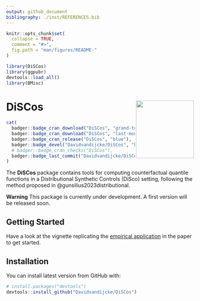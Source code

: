 ```yaml
---
output: github_document
bibliography: ./inst/REFERENCES.bib
---
```


<!-- README.md is generated from README.Rmd. Please edit that file -->

```r
knitr::opts_chunk$set(
  collapse = TRUE,
  comment = "#>",
  fig.path = "man/figures/README-"
)
```

```r
library(DiSCos)
library(ggpubr)
devtools::load_all()
library(BMisc)
```
# DiSCos <img src="man/figures/logo.png" align="right" alt="" width="155" />

```r
cat(
  badger::badge_cran_download("DiSCos", "grand-total", "blue"),
  badger::badge_cran_download("DiSCos", "last-month", "blue"),
  badger::badge_cran_release("DiSCos", "blue"),
  badger::badge_devel("Davidvandijcke/DiSCos", "blue"),
  # badger::badge_cran_checks("DiSCos"),
  badger::badge_last_commit("Davidvandijcke/DiSCos")
)
```

<!-- README.mdƒ is generated from README.Rmd. Please edit that file -->

The **DiSCos** package contains tools for computing counterfactual quantile functions in a Distributional Synthetic Controls (DiSco) setting, following the method proposed in @gunsilius2023distributional. 

**Warning** This package is currently under development. A first version will be released soon.

## Getting Started

Have a look at the vignette replicating the [empirical application](https://www.davidvandijcke.com/DiSCos/articles/Dube2019.html) in the paper to get started.

## Installation

You can install latest version from GitHub with:

```r
# install.packages("devtools")
devtools::install_github("Davidvandijcke/DiSCos")
```


